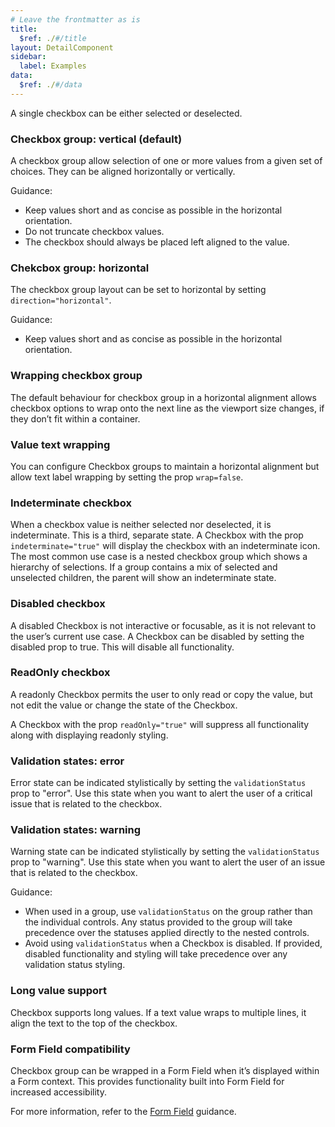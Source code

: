 ```yaml
---
# Leave the frontmatter as is
title:
  $ref: ./#/title
layout: DetailComponent
sidebar:
  label: Examples
data:
  $ref: ./#/data
---
```


<LivePreviewControls>
<LivePreview componentName="checkbox" exampleName="Default">

A single checkbox can be either selected or deselected.

</LivePreview>

<LivePreview componentName="checkbox" exampleName="VerticalGroup" >

### Checkbox group: vertical (default)

A checkbox group allow selection of one or more values from a given set of choices. They can be aligned horizontally or vertically.

Guidance:

- Keep values short and as concise as possible in the horizontal orientation.
- Do not truncate checkbox values.
- The checkbox should always be placed left aligned to the value.

</LivePreview>

<LivePreview componentName="checkbox" exampleName="HorizontalGroup" >

### Chekcbox group: horizontal

The checkbox group layout can be set to horizontal by setting `direction="horizontal"`.

Guidance:

- Keep values short and as concise as possible in the horizontal orientation.

</LivePreview>

<LivePreview componentName="checkbox" exampleName="WrapGroup" >

### Wrapping checkbox group

The default behaviour for checkbox group in a horizontal alignment allows checkbox options to wrap onto the next line as the viewport size changes, if they don’t fit within a container.

</LivePreview>

<LivePreview componentName="checkbox" exampleName="NoWrapGroup" >

### Value text wrapping

You can configure Checkbox groups to maintain a horizontal alignment but allow text label wrapping by setting the prop `wrap=false`.

</LivePreview>

<LivePreview componentName="checkbox" exampleName="Indeterminate" >

### Indeterminate checkbox

When a checkbox value is neither selected nor deselected, it is indeterminate. This is a third, separate state. A Checkbox with the prop `indeterminate="true"` will display the checkbox with an indeterminate icon. The most common use case is a nested checkbox group which shows a hierarchy of selections. If a group contains a mix of selected and unselected children, the parent will show an indeterminate state.

</LivePreview>

<LivePreview componentName="checkbox" exampleName="Disabled">

### Disabled checkbox

A disabled Checkbox is not interactive or focusable, as it is not relevant to the user’s current use case. A Checkbox can be disabled by setting the disabled prop to true. This will disable all functionality.

</LivePreview>

<LivePreview componentName="checkbox" exampleName="Readonly">

### ReadOnly checkbox

A readonly Checkbox permits the user to only read or copy the value, but not edit the value or change the state of the Checkbox.

A Checkbox with the prop `readOnly="true"` will suppress all functionality along with displaying readonly styling.

</LivePreview>

<LivePreview componentName="checkbox" exampleName="Error">

### Validation states: error

Error state can be indicated stylistically by setting the `validationStatus` prop to "error". Use this state when you want to alert the user of a critical issue that is related to the checkbox.

</LivePreview>

<LivePreview componentName="checkbox" exampleName="Warning">

### Validation states: warning

Warning state can be indicated stylistically by setting the `validationStatus` prop to "warning". Use this state when you want to alert the user of an issue that is related to the checkbox.

Guidance:

- When used in a group, use `validationStatus` on the group rather than the individual controls. Any status provided to the group will take precedence over the statuses applied directly to the nested controls.
- Avoid using `validationStatus` when a Checkbox is disabled. If provided, disabled functionality and styling will take precedence over any validation status styling.

</LivePreview>

<LivePreview componentName="checkbox" exampleName="LongTextGroup">

### Long value support

Checkbox supports long values. If a text value wraps to multiple lines, it align the text to the top of the checkbox.

</LivePreview>

<LivePreview componentName="checkbox" exampleName="WithFormField" >

### Form Field compatibility

Checkbox group can be wrapped in a Form Field when it’s displayed within a Form context. This provides functionality built into Form Field for increased accessibility.

For more information, refer to the [Form Field](https://www.saltdesignsystem.com/salt/patterns/forms) guidance.

</LivePreview>
</LivePreviewControls>
